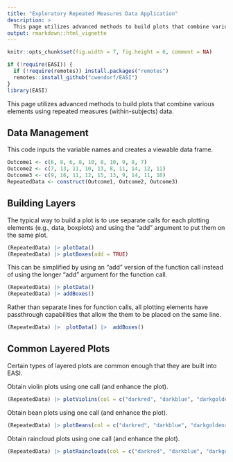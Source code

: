 ```yaml
---
title: "Exploratory Repeated Measures Data Application"
description: >
  This page utilizes advanced methods to build plots that combine various elements using repeated measures (within-subjects) data.
output: rmarkdown::html_vignette
---
```


```r
knitr::opts_chunk$set(fig.width = 7, fig.height = 6, comment = NA)
```

```r
if (!require(EASI)) {
  if (!require(remotes)) install.packages("remotes")
  remotes::install_github("cwendorf/EASI")
}
library(EASI)
```

This page utilizes advanced methods to build plots that combine various elements using repeated measures (within-subjects) data.

## Data Management

This code inputs the variable names and creates a viewable data frame.
```r
Outcome1 <- c(6, 8, 6, 8, 10, 8, 10, 9, 8, 7)
Outcome2 <- c(7, 13, 11, 10, 13, 8, 11, 14, 12, 11)
Outcome3 <- c(9, 16, 11, 12, 15, 13, 9, 14, 11, 10)
RepeatedData <- construct(Outcome1, Outcome2, Outcome3)
```

## Building Layers

The typical way to build a plot is to use separate calls for each plotting elements (e.g., data, boxplots) and using the "add" argument to put them on the same plot.
```r
(RepeatedData) |> plotData()
(RepeatedData) |> plotBoxes(add = TRUE)
```

This can be simplified by using an "add" version of the function call instead of using the longer "add" argument for the function call.
```r
(RepeatedData) |> plotData()
(RepeatedData) |> addBoxes()
```

Rather than separate lines for function calls, all plotting elements have passthrough capabilities that allow the them to be placed on the same line.
```r
(RepeatedData) |>  plotData() |>  addBoxes()
```

## Common Layered Plots

Certain types of layered plots are common enough that they are built into EASI.

Obtain violin plots using one call (and enhance the plot).
```r
(RepeatedData) |> plotViolins(col = c("darkred", "darkblue", "darkgoldenrod"))
```

Obtain bean plots using one call (and enhance the plot).
```r
(RepeatedData) |> plotBeans(col = c("darkred", "darkblue", "darkgoldenrod"))
```

Obtain raincloud plots using one call (and enhance the plot).
```r
(RepeatedData) |> plotRainclouds(col = c("darkred", "darkblue", "darkgoldenrod"))
```
